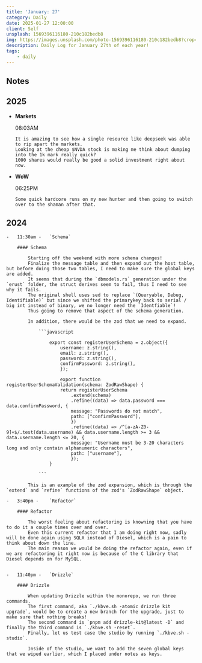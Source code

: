 ```yaml
---
title: 'January: 27'
category: Daily
date: 2025-01-27 12:00:00
client: Self
unsplash: 1569396116180-210c182bedb8
img: https://images.unsplash.com/photo-1569396116180-210c182bedb8?crop=entropy&cs=srgb&fm=jpg&ixid=MnwzNjM5Nzd8MHwxfHJhbmRvbXx8fHx8fHx8fDE2ODE3NDg2ODY&ixlib=rb-4.0.3&q=85
description: Daily Log for January 27th of each year!
tags:
    - daily
---
```


## Notes

## 2025

-   **Markets**

    08:03AM

        It is amazing to see how a single resource like deepseek was able to rip apart the markets.
        Looking at the cheap $NVDA stock is making me think about dumping into the 1k mark really quick?
        1000 shares would really be good a solid investment right about now.

-   **WoW**

    06:25PM

        Some quick hardcore runs on my new hunter and then going to switch over to the shaman after that.


## 2024

    -   11:30am -   `Schema`

        #### Schema

            Starting off the weekend with more schema changes!
            Finalize the message table and then expand out the host table, but before doing those two tables, I need to make sure the global keys are added.
            It seems that during the `dbmodels.rs` generation under the `erust` folder, the struct derives seem to fail, thus I need to see why it fails.
            The original shell uses sed to replace `(Queryable, Debug, Identifiable)` but since we shifted the primarykey back to serial / big int instead of binary, we no longer need the `Identfiable`!
            Thus going to remove that aspect of the schema generation.
            
            In addition, there would be the zod that we need to expand.

                ```javascript

                    export const registerUserSchema = z.object({
                        username: z.string(),
                        email: z.string(),
                        password: z.string(),
                        confirmPassword: z.string(),
                        });

                        export function registerUserSchemaValidation(schema: ZodRawShape) {
                        return registerUserSchema
                            .extend(schema)
                            .refine((data) => data.password === data.confirmPassword, {
                            message: "Passwords do not match",
                            path: ["confirmPassword"],
                            })
                            .refine((data) => /^[a-zA-Z0-9]+$/.test(data.username) && data.username.length >= 3 && data.username.length <= 20, {
                            message: "Username must be 3-20 characters long and only contain alphanumeric characters",
                            path: ["username"],
                            });
                    }

                ```
            
            This is an example of the zod expansion, which is through the `extend` and `refine` functions of the zod's `ZodRawShape` object.
            
    -   3:40pm -    `Refactor`

        #### Refactor

            The worst feeling about refactoring is knowning that you have to do it a couple times over and over.
            Even this current refactor that I am doing right now, sadly will be done again using SQLX instead of Diesel, which is a pain to think about down the line.
            The main reason we would be doing the refactor again, even if we are refactoring it right now is because of the C library that Diesel depends on for MySQL.


    -   11:40pm -   `Drizzle`

        #### Drizzle

            When updating Drizzle within the monorepo, we run three commands.
            The first command, aka `./kbve.sh -atomic drizzle kit upgrade`, would be to create a new branch for the upgrade, just to make sure that nothing breaks!
            The second command is `pnpm add drizzle-kit@latest -D` and finally the third command is `./kbve.sh -reset`.
            Finally, let us test case the studio by running `./kbve.sh -studio`.

            Inside of the studio, we want to add the seven global keys that we wiped earlier, which I placed under notes as keys.

